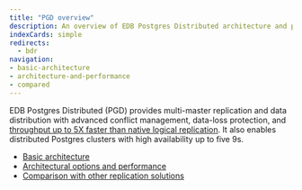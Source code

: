 ```yaml
---
title: "PGD overview"
description: An overview of EDB Postgres Distributed architecture and performance characteristics
indexCards: simple
redirects: 
  - bdr
navigation:
- basic-architecture
- architecture-and-performance
- compared
---
```


EDB Postgres Distributed (PGD) provides multi-master replication and data distribution with advanced conflict management, data-loss protection, and [throughput up to 5X faster than native logical replication](https://www.enterprisedb.com/blog/performance-improvements-edb-postgres-distributed). It also enables distributed Postgres clusters with high availability up to five 9s.

* [Basic architecture](basic-architecture)
* [Architectural options and performance](architecture-and-performance)
* [Comparison with other replication solutions](compared)

